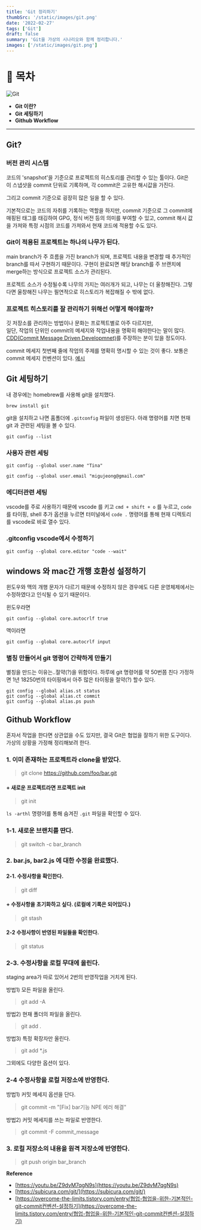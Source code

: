 ```yaml
---
title: 'Git 정리하기'
thumbSrc: '/static/images/git.png'
date: '2022-02-27'
tags: ['Git']
draft: false
summary: 'Git을 가상의 시나리오와 함께 정리합니다.'
images: ['/static/images/git.png']
---
```


# 📌 목차

![Git](/static/images/git.png)

- **Git 이란?**
- **Git 세팅하기**
- **Github Workflow**
---
## Git?

### 버전 관리 시스템

코드의 'snapshot'을 기준으로 프로젝트의 히스토리를 관리할 수 있는 툴이다.
Git은 이 스냅샷을 commit 단위로 기록하며, 각 commit은 고유한 해시값을 가진다.

그리고 commit 기준으로 굉장히 많은 일을 할 수 있다.  

기본적으로는 코드의 자취를 기록하는 역할을 하지만, 
commit 기준으로 그 commit에 매핑된 태그를 태깅하여 GPG, 정식 버전 등의 의미를 부여할 수 있고,
commit 해시 값을 가져와 특정 시점의 코드를 가져와서 현재 코드에 적용할 수도 있다. 

### Git이 적용된 프로젝트는 하나의 나무가 된다.

main branch가 주 흐름을 가진 branch가 되며, 프로젝트 내용을 변경할 때 추가적인 branch를 따서 구현하기 때문이다.
구현이 완료되면 해당 branch를 주 브랜치에 merge하는 방식으로 프로젝트 소스가 관리된다.

프로젝트 소스가 수정될수록 나무의 가지는 여러개가 되고, 나무는 더 울창해진다. 그렇다면 울창해진 나무는 필연적으로 히스토리가 복잡해질 수 밖에 없다.

### 프로젝트 히스토리를 잘 관리하기 위해선 어떻게 해야할까?
깃 저장소를 관리하는 방법이나 문화는 프로젝트별로 아주 다르지만,  
일단, 작업의 단위인 commit의 메세지와 작업내용을 명확히 해야한다는 말이 많다. 
[CDD(Commit Message Driven Developmnet)](https://hofmannsven.com/2019/commit-message-driven-development)를 주장하는 분이 있을 정도이다.

commit 메세지 첫번째 줄에 작업의 주제를 명확히 명시할 수 있는 것이 좋다.
보통은 commit 메세지 컨벤션이 있다. [예시](https://overcome-the-limits.tistory.com/entry/협업-협업을-위한-기본적인-git-commit컨벤션-설정하기)

## Git 세팅하기  

내 경우에는 homebrew를 사용해 git을 설치했다.
```shell
brew install git
```

git을 설치하고 나면 홈폴더에 `.gitconfig` 파일이 생성된다. 아래 명령어를 치면 현재 git 과 관련된 세팅을 볼 수 있다.
```shell
git config --list
```
### 사용자 관련 세팅
```shell
git config --global user.name "Tina"
```
```shell
git config --global user.email "migujeong@gmail.com"
```

### 에디터관련 세팅
vscode를 주로 사용하기 때문에 vscode 를 키고 `cmd + shift + o` 를 누르고, `code` 를 타이핑, shell 추가 옵션을 누르면
터미널에서 `code .` 명령어를 통해 현재 디렉토리를 vscode로 바로 열수 있다.

### .gitconfig vscode에서 수정하기
```shell
git config --global core.editor "code --wait"
```

## windows 와 mac간 개행 호환성 설정하기
윈도우와 맥의 개행 문자가 다르기 때문에 수정하지 않은 경우에도 다른 운영체제에서는 수정하였다고 인식될 수 있기 때문이다.

윈도우라면
```shell
git config --global core.autocrlf true
```
맥이라면
```shell
git config --global core.autocrlf input
```

### 별칭 만들어서 git 명령어 간략하게 만들기
별칭을 만드는 이유는..절약(?)을 위함이다. 하루에 git 명령어를 약 50번쯤 친다 가정하면 1년 18250번의 타이핑에서 아주 많은 타이핑을 절약(?) 할수 있다.

```shell
git config --global alias.st status
git config --global alias.ct commit
git config --global alias.ps push
```

## Github Workflow
혼자서 작업을 한다면 상관없을 수도 있지만, 결국 Git은 협업을 잘하기 위한 도구이다. 가상의 상황을 가정해 정리해보려 한다.

### 1. 이미 존재하는 프로젝트라 clone을 받았다.

> git clone https://github.com/foo/bar.git

#### + 새로운 프로젝트라면 프로젝트 init 
> git init  

`ls -arthl` 명령어를 통해 숨겨진 `.git` 파일을 확인할 수 있다. 

### 1-1. 새로운 브랜치를 딴다.

> git switch -c bar_branch 

### 2. bar.js, bar2.js 에 대한 수정을 완료했다.

#### 2-1. 수정사항을 확인한다.
> git diff

#### + 수정사항을 초기화하고 싶다. (로컬에 기록은 되어있다.)
> git stash

#### 2-2 수정사항이 반영된 파일들을 확인한다.
> git status

### 2-3. 수정사항을 로컬 무대에 올린다.
staging area가 따로 있어서 2번의 반영작업을 거치게 된다.

방법1) 모든 파일을 올린다.
> git add -A

방법2) 현재 폴더의 파일을 올린다.
> git add .

방법3) 특정 확장자만 올린다.
> git add *.js

그외에도 다양한 옵션이 있다. 

### 2-4 수정사항을 로컬 저장소에 반영한다.

방법1) 커밋 메세지 옵션을 단다.
> git commit -m "[Fix] bar기능 NPE 에러 해결"

방법2) 커밋 메세지를 쓰는 파일로 반영한다.
> git commit -F commit_message

### 3. 로컬 저장소의 내용을 원격 저장소에 반영한다.

> git push origin bar_branch

**Reference**
- [https://youtu.be/Z9dvM7qgN9s](https://youtu.be/Z9dvM7qgN9s)
- [https://subicura.com/git/](https://subicura.com/git/)
- [https://overcome-the-limits.tistory.com/entry/협업-협업을-위한-기본적인-git-commit컨벤션-설정하기](https://overcome-the-limits.tistory.com/entry/협업-협업을-위한-기본적인-git-commit컨벤션-설정하기)